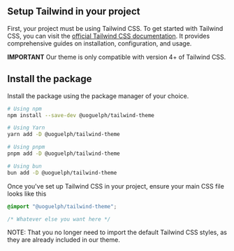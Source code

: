 
<Meta title="Tailwind Theme/Getting Started" />

## Setup Tailwind in your project

First, your project must be using Tailwind CSS. To get started with Tailwind CSS, you can visit the [official Tailwind CSS documentation](https://tailwindcss.com/docs). It provides comprehensive guides on installation, configuration, and usage.

**IMPORTANT** Our theme is only compatible with version 4+ of Tailwind CSS.

## Install the package

Install the package using the package manager of your choice.

```bash
# Using npm
npm install --save-dev @uoguelph/tailwind-theme

# Using Yarn
yarn add -D @uoguelph/tailwind-theme

# Using pnpm
pnpm add -D @uoguelph/tailwind-theme

# Using bun
bun add -D @uoguelph/tailwind-theme
```

Once you've set up Tailwind CSS in your project, ensure your main CSS file looks like this

```CSS
@import "@uoguelph/tailwind-theme";

/* Whatever else you want here */
```

NOTE: That you no longer need to import the default Tailwind CSS styles, as they are already included in our theme.

